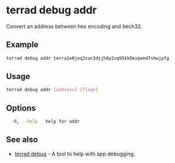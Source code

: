 # terrad debug addr

Convert an address between hex encoding and bech32.

## Example

```sh Terrad
terrad debug addr terra1e0jnq2sun3dzjh8p2xq95kk0expwmd7shwjpfg
```

## Usage

```sh Terrad
terrad debug addr [address] [flags]
```

## Options

```sh Terrad
  -h, --help   help for addr
```

## See also

* [terrad debug](./terrad_debug.mdx)	 - A tool to help with app debugging.


